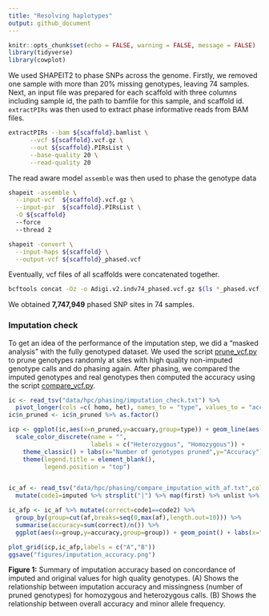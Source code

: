 ```yaml
---
title: "Resolving haplotypes"
output: github_document
---
```


```r
knitr::opts_chunk$set(echo = FALSE, warning = FALSE, message = FALSE)
library(tidyverse)
library(cowplot)
```

We used SHAPEIT2 to phase SNPs across the genome. Firstly, we removed one sample with more than 20% missing genotypes, leaving 74 samples. Next, an input file was prepared for each scaffold with three columns including sample id, the path to bamfile for this sample, and scaffold id. `extractPIRs` was then used to extract phase informative reads from BAM files.

```bash
extractPIRs --bam ${scaffold}.bamlist \
      --vcf ${scaffold}.vcf.gz \
      --out ${scaffold}.PIRsList \
      --base-quality 20 \
      --read-quality 20
```

The read aware model `assemble` was then used to phase the genotype data

```bash
shapeit -assemble \
  --input-vcf  ${scaffold}.vcf.gz \
  --input-pir  ${scaffold}.PIRsList \
  -O ${scaffold}
  --force
  --thread 2

shapeit -convert \
  --input-haps ${scaffold} \
  --output-vcf ${scaffold}_phased.vcf
```

Eventually, vcf files of all scaffolds were concatenated together.

```bash
bcftools concat -Oz -o Adigi.v2.indv74_phased.vcf.gz $(ls *_phased.vcf)
```

We obtained **7,747,949** phased SNP sites in 74 samples.

### Imputation check

To get an idea of the performance of the imputation step, we did a "masked analysis" with the fully genotyped dataset. We used the script [prune_vcf.py](scripts/prune_vcf.py) to prune genotypes randomly at sites with high quality non-imputed genotype calls and do phasing again. After phasing, we compared the imputed genotypes and real genotypes then computed the accuracy using the script [compare_vcf.py](scripts/compare_vcf.py).

```r
ic <- read_tsv("data/hpc/phasing/imputation_check.txt") %>% 
  pivot_longer(cols =c( homo, het), names_to = "type", values_to = "accuary") 
ic$n_pruned <- ic$n_pruned %>% as.factor()

icp <- ggplot(ic,aes(x=n_pruned,y=accuary,group=type)) + geom_line(aes(color=type)) + geom_point(shape=21) + 
  scale_color_discrete(name = "", 
                       labels = c("Heterozygous", "Homozygous")) +
    theme_classic() + labs(x="Number of genotypes pruned",y="Accuracy") +
    theme(legend.title = element_blank(),
          legend.position = "top")


ic_af <- read_tsv("data/hpc/phasing/compare_imputation_with_af.txt",col_names = c("site_id","imputed","real","ref","alt","af")) %>% 
  mutate(code1=imputed %>% strsplit("|") %>% map(first) %>% unlist %>% as.numeric + imputed %>% strsplit("|") %>% map(last) %>% unlist %>% as.numeric, code2=real %>% strsplit("\\||\\/") %>% map(first) %>% unlist %>% as.numeric + real %>% strsplit("\\||\\/") %>% map(last) %>% unlist %>% as.numeric) %>% select(site_id,code1,code2,af)

ic_afp <- ic_af %>% mutate(correct=code1==code2) %>% 
  group_by(group=cut(af,breaks=seq(0,max(af),length.out=10))) %>% 
  summarise(accuracy=sum(correct)/n()) %>% 
  ggplot(aes(x=group,y=accuracy,group=group)) + geom_point() + labs(x="Minor allele frequency",y="Accuracy") + theme(axis.text.x = element_text(angle=90))

plot_grid(icp,ic_afp,labels = c("A","B"))
ggsave("figures/imputation_accuracy.png")
```

**Figure 1:** Summary of imputation accuracy based on concordance of imputed and original values for high quality genotypes. (A) Shows the relationship between imputation accuracy and missingness (number of pruned genotypes) for homozygous and heterozygous calls.  (B) Shows the relationship between overall accuracy and minor allele frequency.  